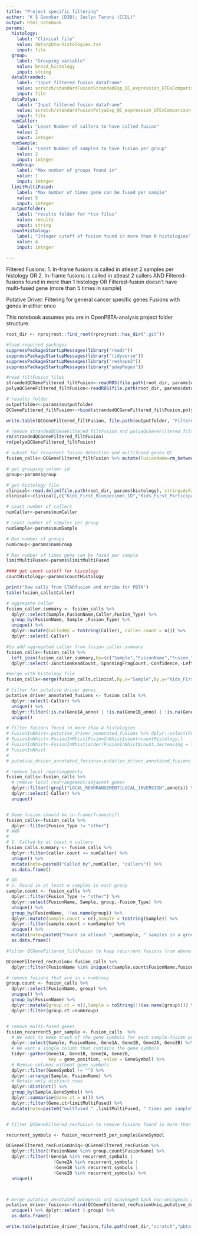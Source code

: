```yaml
---
title: "Project specific filtering"
author: "K S Gaonkar (D3B); Jaclyn Taroni (CCDL)"
output: html_notebook
params:
  histology:
    label: "Clinical file" 
    value: data/pbta-histologies.tsv
    input: file
  group:
    label: "Grouping variable"
    value: broad_histology
    input: string
  dataStranded:
    label: "Input filtered fusion dataframe"
    value: scratch/standardFusionStrandedExp_QC_expression_GTExComparison_annotated.RDS
    input: file
  dataPolya:
    label: "Input filtered fusion dataframe"
    value: scratch/standardFusionPolyaExp_QC_expression_GTExComparison_annotated.RDS
    input: file    
  numCaller:
    label: "Least Number of callers to have called fusion"
    value: 2
    input: integer
  numSample:
    label: "Least Number of samples to have fusion per group"
    value: 2
    input: integer
  numGroup:
    label: "Max number of groups found in"
    value: 1
    input: integer
  limitMultiFused:
    label: "Max number of times gene can be fused per sample"
    value: 5
    input: integer  
  outputfolder:
    label: "results folder for *tsv files"
    value: results
    input: string     
  countHistology:
    label: "Integer cutoff of fusion found in more than N histologies"
    value: 4
    input: integer     
    
---
```




Filtered Fusions:
1. In-frame fusions is called in atleast 2 samples per histology OR
2. In-frame fusions is called in atleast 2 callers 
AND
Filtered-fusions found in more than 1 histology OR
Filtered-fusion doesn't have multi-fused gene (more than 5 times in sample)

Putative Driver:
Filtering for general cancer specific genes
Fusions with genes in either onco

This notebook assumes you are in OpenPBTA-analysis project folder structure.


```r

root_dir <- rprojroot::find_root(rprojroot::has_dir(".git"))

#load required packages
suppressPackageStartupMessages(library("readr"))
suppressPackageStartupMessages(library("tidyverse"))
suppressPackageStartupMessages(library("reshape2"))
suppressPackageStartupMessages(library("qdapRegex"))

#read filtFusion files
strandedQCGeneFiltered_filtFusion<-readRDS(file.path(root_dir, params$dataStranded))
polyaQCGeneFiltered_filtFusion<-readRDS(file.path(root_dir, params$dataPolya))

# results folder
outputfolder<-params$outputfolder
QCGeneFiltered_filtFusion<-rbind(strandedQCGeneFiltered_filtFusion,polyaQCGeneFiltered_filtFusion)

write.table(QCGeneFiltered_filtFusion, file.path(outputfolder, "FilteredFusion.tsv"),sep="\t",quote=FALSE,row.names = FALSE)

# remove strandedQCGeneFiltered_filtFusion and polyaQCGeneFiltered_filtFusion
rm(strandedQCGeneFiltered_filtFusion)
rm(polyaQCGeneFiltered_filtFusion)

# subset for recurrent fusion detection and multifused genes QC
fusion_calls<-QCGeneFiltered_filtFusion %>% mutate(FusionName=rm_between(.data$FusionName,"(",")",extract = F))

# get grouping column id
group<-params$group

# get histology file
clinical<-read.delim(file.path(root_dir, params$histology), stringsAsFactors = FALSE)
clinical<-clinical[,c("Kids_First_Biospecimen_ID","Kids_First_Participant_ID",group)]

# Least number of callers
numCaller<-params$numCaller

# Least number of samples per group
numSample<-params$numSample

# Max number of groups 
numGroup<-params$numGroup

# Max number of times gene can be fused per sample
limitMultiFused<-params$limitMultiFused

#### get count cutoff for histology
countHistology<-params$countHistology

print("Raw calls from STARfusion and Arriba for PBTA")
table(fusion_calls$Caller)
```


```r

# aggregate caller 
fusion_caller.summary <- fusion_calls %>%
  dplyr::select(Sample,FusionName,Caller,Fusion_Type) %>%
  group_by(FusionName, Sample ,Fusion_Type) %>%
  unique() %>%
  dplyr::mutate(CalledBy = toString(Caller), caller.count = n()) %>%
  dplyr::select(-Caller)

#to add aggregated caller from fusion_caller.summary
fusion_calls<-fusion_calls %>% 
  left_join(fusion_caller.summary,by=(c("Sample","FusionName","Fusion_Type"))) %>%
  dplyr::select(-JunctionReadCount,-SpanningFragCount,-Confidence,-LeftBreakpoint,-RightBreakpoint) %>% unique()

#merge with histology file
fusion_calls<-merge(fusion_calls,clinical,by.x="Sample",by.y="Kids_First_Biospecimen_ID")

# filter for putative driver genes
putative_driver_annotated_fusions <- fusion_calls %>%
  dplyr::select(-Caller) %>%
  unique() %>%
  dplyr::filter(!is.na(Gene1A_anno) | !is.na(Gene1B_anno) | !is.na(Gene2A_anno) | !is.na(Gene2B_anno)) %>%
  unique()

# filter fusions found in more than 4 histologies
# FusionInNhist<-putative_driver_annotated_fusions %>% dplyr::select(FusionName,group) %>% unique() %>% group_by(FusionName) %>% summarise(count=n())
# FusionInNhist<-FusionInNhist[FusionInNhist$count>countHistology,]
# FusionInNhist<-FusionInNhist[order(FusionInNhist$count,decreasing = TRUE),]
# FusionInNhist
# 
# putative_driver_annotated_fusions<-putative_driver_annotated_fusions %>% filter(!FusionName %in% FusionInNhist$FusionName)


```


```r
# remove local rearrangements
fusion_calls<-fusion_calls %>%
  # remove local rearrangement/adjacent genes
  dplyr::filter(!grepl("LOCAL_REARRANGEMENT|LOCAL_INVERSION",annots)) %>%
  dplyr::select(-Caller) %>%
  unique()


# Gene fusion should be in-frame/frameshift 
fusion_calls<-fusion_calls %>% 
  dplyr::filter(Fusion_Type != "other")
# AND
#
# 1. Called by at least n callers
fusion_calls.summary <- fusion_calls %>%
  dplyr::filter(caller.count >= numCaller) %>%
  unique() %>%
  mutate(note=paste0("Called by",numCaller, "callers")) %>%
  as.data.frame()

# OR
# 2. Found in at least n samples in each group
sample.count <- fusion_calls %>%
  dplyr::filter(Fusion_Type != "other") %>%
  dplyr::select(FusionName, Sample, group,-Fusion_Type) %>%
  unique() %>%
  group_by(FusionName, !!as.name(group)) %>%
  dplyr::mutate(sample.count = n(),Sample = toString(Sample)) %>%
  dplyr::filter(sample.count > numSample) %>%
  unique() %>%
  mutate(note=paste0("Found in atleast ",numSample, " samples in a group")) %>%
  as.data.frame()


```



```r
#filter QCGeneFiltered_filtFusion to keep recurrent fusions from above sample.count and fusion_calls.summary

QCGeneFiltered_recFusion<-fusion_calls %>%
  dplyr::filter(FusionName %in% unique(c(sample.count$FusionName,fusion_calls.summary$FusionName)))

```





```r
# remove fusions that are in > numGroup
group.count <- fusion_calls %>%
  dplyr::select(FusionName, group) %>%
  unique() %>%
  group_by(FusionName) %>%
  dplyr::mutate(group.ct = n(),Sample = toString(!!(as.name(group)))) %>%
  dplyr::filter(group.ct >numGroup)


# remove multi-fused genes
fusion_recurrent5_per_sample <- fusion_calls  %>%
  # We want to keep track of the gene symbols for each sample-fusion pair
  dplyr::select(Sample, FusionName, Gene1A, Gene1B, Gene2A, Gene2B) %>%
  # We want a single column that contains the gene symbols
  tidyr::gather(Gene1A, Gene1B, Gene2A, Gene2B,
                key = gene_position, value = GeneSymbol) %>%
  # Remove columns without gene symbols
  dplyr::filter(GeneSymbol != "") %>%
  dplyr::arrange(Sample, FusionName) %>%
  # Retain only distinct rows
  dplyr::distinct() %>%
  group_by(Sample,GeneSymbol) %>% 
  dplyr::summarise(Gene.ct = n()) %>% 
  dplyr::filter(Gene.ct>limitMultiFused) %>%
  mutate(note=paste0("multfused " ,limitMultiFused, " times per sample"))



```


```r

# filter QCGeneFiltered_recFusion to remove fusions found in more than 1 group 

recurrent_symbols <- fusion_recurrent5_per_sample$GeneSymbol

QCGeneFiltered_recFusionUniq<-QCGeneFiltered_recFusion %>%
  dplyr::filter(!FusionName %in% group.count$FusionName) %>%
  dplyr::filter(!Gene1A %in% recurrent_symbols |
                  !Gene2A %in% recurrent_symbols |
                  !Gene1B %in% recurrent_symbols | 
                  !Gene2B %in% recurrent_symbols) %>%
  unique()




```





```r
  
# merge putative annotated oncogenic and scavenged back non-oncogenic annotated, recurrent fusions
putative_driver_fusions<-rbind(QCGeneFiltered_recFusionUniq,putative_driver_annotated_fusions) %>%
  unique() %>% dplyr::select (-group) %>%
  as.data.frame()

write.table(putative_driver_fusions,file.path(root_dir,"scratch","pbta-fusion-putative-oncogenic-preQC.tsv"),sep="\t",quote=FALSE,row.names = FALSE)

```




